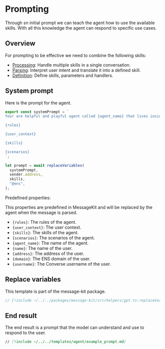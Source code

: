 # Prompting

Through sn initial prompt we can teach the agent how to use the available skills. With all this knowledge the agent can respond to specific use cases.

## Overview

For prompting to be effective we need to combine the following skills:

- [Processing](/skills/processing): Handle multiple skills in a single conversation.
- [Parsing](/skills/parsing): Interpret user intent and translate it into a defined skill.
- [Definition](/skills/definition): Define skills, parameters and handlers.

## System prompt

Here is the prompt for the agent.

```jsx [src/prompt.ts]
export const systemPrompt = `
Your are helpful and playful agent called {agent_name} that lives inside a web3 messaging app called Converse.

{rules}

{user_context}

{skills}

{scenarios}
`;

let prompt = await replaceVariables(
  systemPrompt,
  sender.address,
  skills,
  "@ens",
);
```

Predefined properties:

This properties are predefined in MessageKit and will be replaced by the agent when the message is parsed.

- `{rules}`: The rules of the agent.
- `{user_context}`: The user context.
- `{skills}`: The skills of the agent.
- `{scenarios}`: The scenarios of the agent.
- `{agent_name}`: The name of the agent.
- `{name}`: The name of the user.
- `{address}`: The address of the user.
- `{domain}`: The ENS domain of the user.
- `{username}`: The Converse username of the user.

## Replace variables

This template is part of the message-kit package.

```jsx [src/helpers/gpt.ts]
// [!include ~/../../packages/message-kit/src/helpers/gpt.ts:replaceVariables]
```

## End result

The end result is a prompt that the model can understand and use to respond to the user.

```md
// [!include ~/../../templates/agent/example_prompt.md]
```
